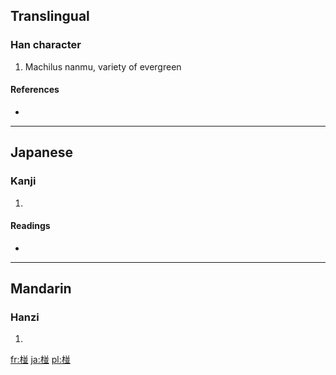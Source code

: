 ==Translingual==

===Han character===
{{Han char|rn=75|rad=木|as=08|sn=12|four=4891<sub>2</sub>|canj=木廿廿金 (DTTC)}}

# Machilus nanmu, variety of evergreen

====References====
* {{Han ref|kx=0537.131|hdz=21238.030|uh=692A|ud=26922|bh=D9AE|bd=55726}}

----

==Japanese==

===Kanji===
{{ja-kanji|grade=|rs=木08}}

# {{defn|Japanese|sort=木08}}

====Readings====
* {{ja-readings|on=|kun=[[くぬぎ]] (kunugi)}}

----

==Mandarin==

===Hanzi===
{{cmn-hanzi|pin=[[pèng]] ([[peng4]])|wg=p'eng<sup>4</sup>}}

# {{defn|Mandarin|sort=木08}}

[[fr:椪]]
[[ja:椪]]
[[pl:椪]]